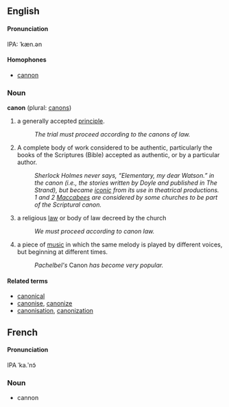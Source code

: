 ==English==
====Pronunciation====
IPA: ˈkæn.ən

====Homophones====
*[[cannon]]

===Noun===
'''canon''' (plural: [[canons]])

# a generally accepted [[principle]].
#:''The trial must proceed according to the canons of law.''
# A complete body of work considered to be authentic, particularly the books of the Scriptures (Bible) accepted as authentic, or by a particular author.
#: ''Sherlock Holmes never says, &ldquo;Elementary, my dear Watson.&rdquo; in the canon (i.e., the stories written by Doyle and published in The Strand), but became [[iconic]] from its use in theatrical productions.''
#: ''1 and 2 [[Maccabees]] are considered by some churches to be part of the Scriptural canon.''
# a religious [[law]] or body of law decreed by the church
#: ''We must proceed according to canon law.''
# a piece of [[music]] in which the same melody is played by different voices, but beginning at different times.
#: ''Pachelbel's '' Canon '' has become very popular.''

====Related terms====
*[[canonical]]
*[[canonise]], [[canonize]]
*[[canonisation]], [[canonization]]

==French==
====Pronunciation====
IPA ˈka.&#x02b9;nɔ̃

===Noun===
* cannon